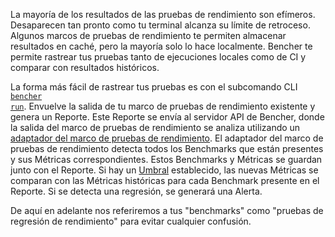 La mayoría de los resultados de las pruebas de rendimiento son efímeros.
Desaparecen tan pronto como tu terminal alcanza su límite de retroceso.
Algunos marcos de pruebas de rendimiento te permiten almacenar resultados en caché, pero la mayoría solo lo hace localmente.
Bencher te permite rastrear tus pruebas tanto de ejecuciones locales como de CI y comparar con resultados históricos.

La forma más fácil de rastrear tus pruebas es con el subcomando CLI <code><a href="/es/docs/explanation/bencher-run/">bencher run</a></code>.
Envuelve la salida de tu marco de pruebas de rendimiento existente y genera un Reporte.
Este Reporte se envía al servidor API de Bencher,
donde la salida del marco de pruebas de rendimiento se analiza utilizando un [adaptador del marco de pruebas de rendimiento](/es/docs/explanation/adapters/).
El adaptador del marco de pruebas de rendimiento detecta todos los Benchmarks que están presentes y sus Métricas correspondientes.
Estos Benchmarks y Métricas se guardan junto con el Reporte.
Si hay un [Umbral](/es/docs/explanation/thresholds/) establecido,
las nuevas Métricas se comparan con las Métricas históricas para cada Benchmark presente en el Reporte.
Si se detecta una regresión, se generará una Alerta.

De aquí en adelante nos referiremos a tus "benchmarks" como "pruebas de regresión de rendimiento" para evitar cualquier confusión.